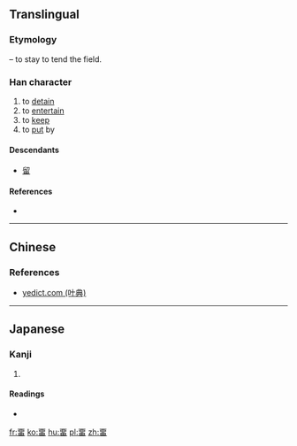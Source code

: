 {{also|留|畄}}
==Translingual==
===Etymology===
{{Han compound|丣|田|t2=field|ls=psc|c1=p|c2=s}} – to stay to tend the field.

===Han character===
{{Han char|rn=102|rad=田|as=09|sn=14|four=|canj=MLLW,XMLLW}}

# to [[detain]]
# to [[entertain]]
# to [[keep]]
# to [[put]] by

====Descendants====
* [[留]]

====References====
* {{Han ref|kx=0764.010|dkj=21867|dj=1174.010|hdz=42542.100|uh=7571|ud=30065}}

----

==Chinese==
{{zh-see|留|v}}

===References===
* [http://yedict.com/htm/75/7571.htm yedict.com (叶典)]

----

==Japanese==

===Kanji===
{{ja-kanji|grade=|rs=田09}}

# {{defn|lang=ja|sort=田09}}

====Readings====
* {{ja-readings|on=[[りゅう]] (ryū), [[る]] (ru)|kun=[[とどめる]] (todomeru), [[とどまる]] (todomaru)|nanori=}}

[[fr:畱]]
[[ko:畱]]
[[hu:畱]]
[[pl:畱]]
[[zh:畱]]